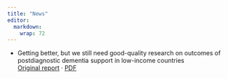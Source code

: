 ```yaml
---
title: "News"
editor: 
  markdown: 
    wrap: 72
---
```




- Getting better, but we still need good-quality research on outcomes of postdiagnostic dementia support in low-income countries  
  [Original report](https://ebn.bmj.com/content/early/2025/06/08/ebnurs-2025-104324.abstract){target=_blank} ·
  [PDF](resources/ebnurs-2025-104324.full.pdf){target=_blank}



